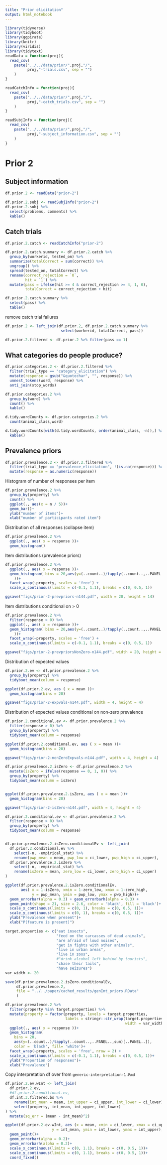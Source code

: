 ```yaml
---
title: "Prior elicitation"
output: html_notebook
---
```


```r
library(tidyverse)
library(tidyboot)
library(ggpirate)
library(knitr)
library(viridis)
library(tidytext)
readData = function(proj){
  read_csv(
    paste("../../data/prior/",proj,"/",
          proj,"-trials.csv", sep = "")
    )
}

readCatchInfo = function(proj){
  read_csv(
    paste("../../data/prior/",proj,"/",
          proj,"-catch_trials.csv", sep = "")
    )
}

readSubjInfo = function(proj){
  read_csv(
    paste("../../data/prior/",proj,"/",
          proj,"-subject_information.csv", sep = "")
    )
}
```

# Prior 2

## Subject information

```r
df.prior.2 <- readData("prior-2")
 
df.prior.2.subj <- readSubjInfo("prior-2")
df.prior.2.subj %>%
  select(problems, comments) %>%
  kable()
```

## Catch trials

```r
df.prior.2.catch <- readCatchInfo("prior-2")

df.prior.2.catch.summary <- df.prior.2.catch %>%
  group_by(workerid, tested_on) %>%
  summarize(totalCorrect = sum(correct)) %>%
  ungroup() %>%
  spread(tested_on, totalCorrect) %>%
  rename(correct_rejection = `0`, 
         hit = `1`) %>%
  mutate(pass = ifelse(hit >= 4 & correct_rejection >= 4, 1, 0),
         totalCorrect = correct_rejection + hit)

df.prior.2.catch.summary %>%
  select(pass) %>%
  table()
```

remove catch trial failures

```r
df.prior.2 <- left_join(df.prior.2, df.prior.2.catch.summary %>%
                         select(workerid, totalCorrect, pass))

df.prior.2.filtered <- df.prior.2 %>% filter(pass == 1)

```



## What categories do people produce?

```r
df.prior.categories.2 <- df.prior.2.filtered %>%
  filter(trial_type == "category_elicitation") %>%
  mutate(response = gsub("&quotechar", "", response)) %>%
  unnest_tokens(word, response) %>%
  anti_join(stop_words)

df.prior.categories.2 %>%
  group_by(word) %>%
  count() %>%
  kable()

d.tidy.wordCounts <- df.prior.categories.2 %>%
  count(animal_class,word)

d.tidy.wordCounts[with(d.tidy.wordCounts, order(animal_class, -n)),] %>%
  kable()
```


## Prevalence priors

```r
df.prior.prevalence.2 <- df.prior.2.filtered %>%
  filter(trial_type == "prevalence_elicitation", !(is.na(response))) %>%
  mutate(response = as.numeric(response))
```


Histogram of number of responses per item

```r
df.prior.prevalence.2 %>%
  group_by(property) %>%
  count() %>%
  ggplot(., aes(x = n / 5))+
  geom_bar()+
  ylab("number of items")+
  xlab("number of participants rated item")
```

Distribution of all responses (collapse item)

```r
df.prior.prevalence.2 %>%
  ggplot(., aes( x = response ))+
  geom_histogram()
```

Item distributions (prevalence priors)

```r
df.prior.prevalence.2 %>%
  ggplot(., aes( x = response ))+
  geom_histogram( bins = 20,aes(y=(..count..)/tapply(..count..,..PANEL..,sum)[..PANEL..]
    ))+
  facet_wrap(~property, scales = 'free') +
  scale_x_continuous(limits = c(-0.1, 1.1), breaks = c(0, 0.5, 1))

ggsave("figs/prior-2-prevpriors-n144.pdf", width = 20, height = 14)
```

Item distributions conditional on > 0

```r
df.prior.prevalence.2 %>%
  filter(response > 0) %>%
  ggplot(., aes( x = response ))+
  geom_histogram( bins = 20,aes(y=(..count..)/tapply(..count..,..PANEL..,sum)[..PANEL..]
    ))+
  facet_wrap(~property, scales = 'free') +
  scale_x_continuous(limits = c(-0.1, 1.1), breaks = c(0, 0.5, 1))

ggsave("figs/prior-2-prevpriorsNonZero-n144.pdf", width = 20, height = 14)
```

Distribution of expected values

```r
df.prior.2.ev <- df.prior.prevalence.2 %>%
  group_by(property) %>%
  tidyboot_mean(column = response)

ggplot(df.prior.2.ev, aes ( x = mean ))+
  geom_histogram(bins = 20)

ggsave("figs/prior-2-expvals-n144.pdf", width = 4, height = 4)

```


Distribution of expected values conditional on non-zero prevalence

```r
df.prior.2.conditional.ev <- df.prior.prevalence.2 %>%
  filter(response > 0) %>%
  group_by(property) %>%
  tidyboot_mean(column = response)

ggplot(df.prior.2.conditional.ev, aes ( x = mean ))+
  geom_histogram(bins = 20)

ggsave("figs/prior-2-nonZeroExpvals-n144.pdf", width = 4, height = 4)

```

```r
df.prior.prevalence.2.isZero <- df.prior.prevalence.2 %>%
  mutate(isZero = ifelse(response == 0, 1, 0)) %>%
  group_by(property) %>%
  tidyboot_mean(column = isZero)


ggplot(df.prior.prevalence.2.isZero, aes ( x = mean ))+
  geom_histogram(bins = 20)

ggsave("figs/prior-2-isZero-n144.pdf", width = 4, height = 4)
```

```r

df.prior.2.conditional.ev <- df.prior.prevalence.2 %>%
  filter(response > 0) %>%
  group_by(property) %>%
  tidyboot_mean(column = response)


df.prior.prevalence.2.isZero.conditionalEv <- left_join(
  df.prior.2.conditional.ev %>%
    select(-n, -empirical_stat) %>%
    rename(pwp_mean = mean, pwp_low = ci_lower, pwp_high = ci_upper),
  df.prior.prevalence.2.isZero %>%
    select(-n, -empirical_stat) %>%
    rename(isZero = mean, zero_low = ci_lower, zero_high = ci_upper)
)

ggplot(df.prior.prevalence.2.isZero.conditionalEv, 
       aes( x = 1-isZero, xmin = 1-zero_low, xmax = 1-zero_high,
            y = pwp_mean, ymin = pwp_low, ymax = pwp_high))+
  geom_errorbar(alpha = 0.3) + geom_errorbarh(alpha = 0.3) + 
  geom_point(shape = 21, size = 2.6, color = 'black', fill = 'black')+
  scale_x_continuous(limits = c(0, 1), breaks = c(0, 0.5, 1))+
  scale_y_continuous(limits = c(0, 1), breaks = c(0, 0.5, 1))+
  ylab("Prevalence when present")+
  xlab("P(feature is present)")
```


```r
target.properties <- c("eat insects", 
                       "feed on the carcasses of dead animals",
                       "are afraid of loud noises",
                       "get in fights with other animals",
                       "live in urban areas",
                       "live in zoos",
                       #"drink alcohol left behind by tourists",
                       "chase their tails",
                       "have seizures")
var_width <- 20

save(df.prior.prevalence.2.isZero.conditionalEv,
     df.prior.prevalence.2,
     file = "../../paper/cached_results/genInt_priors.RData"
     )

df.prior.prevalence.2 %>%
  filter(property %in% target.properties) %>%
  mutate(property = factor(property, levels = target.properties,
                           labels = stringr::str_wrap(target.properties, 
                                                      width = var_width))) %>%
  ggplot(., aes( x = response ))+
  geom_histogram( 
    bins = 20,
    aes(y=(..count..)/tapply(..count..,..PANEL..,sum)[..PANEL..]),
    color = 'black', fill= 'white')+
  facet_wrap(~property, scales = 'free', nrow = 2) +
  scale_x_continuous(limits = c(-0.1, 1.1), breaks = c(0, 0.5, 1))+
  ylab("Proportion of responses")+
  xlab("Prevalence")

```

Copy interpretation df over from `generic-interpretation-1.Rmd`

```r
df.prior.2.ev.wInt <- left_join(
  df.prior.2.ev,
  #df.prior.2.conditional.ev,
  df.int.3.filtered.bs %>%
    rename(int_mean = mean, int_upper = ci_upper, int_lower = ci_lower) %>%
    select(property, int_mean, int_upper, int_lower)
) %>%
  mutate(sq_err = (mean - int_mean)^2)

ggplot(df.prior.2.ev.wInt, aes (x = mean, xmin = ci_lower, xmax = ci_upper,
                     y = int_mean, ymin = int_lower, ymax = int_upper))+
  geom_point()+
  geom_errorbar(alpha = 0.2)+
  geom_errorbarh(alpha = 0.2)+
  scale_x_continuous(limits = c(0, 1.1), breaks = c(0, 0.5, 1))+
  scale_y_continuous(limits = c(0, 1.1), breaks = c(0, 0.5, 1))+
  coord_fixed()
```


